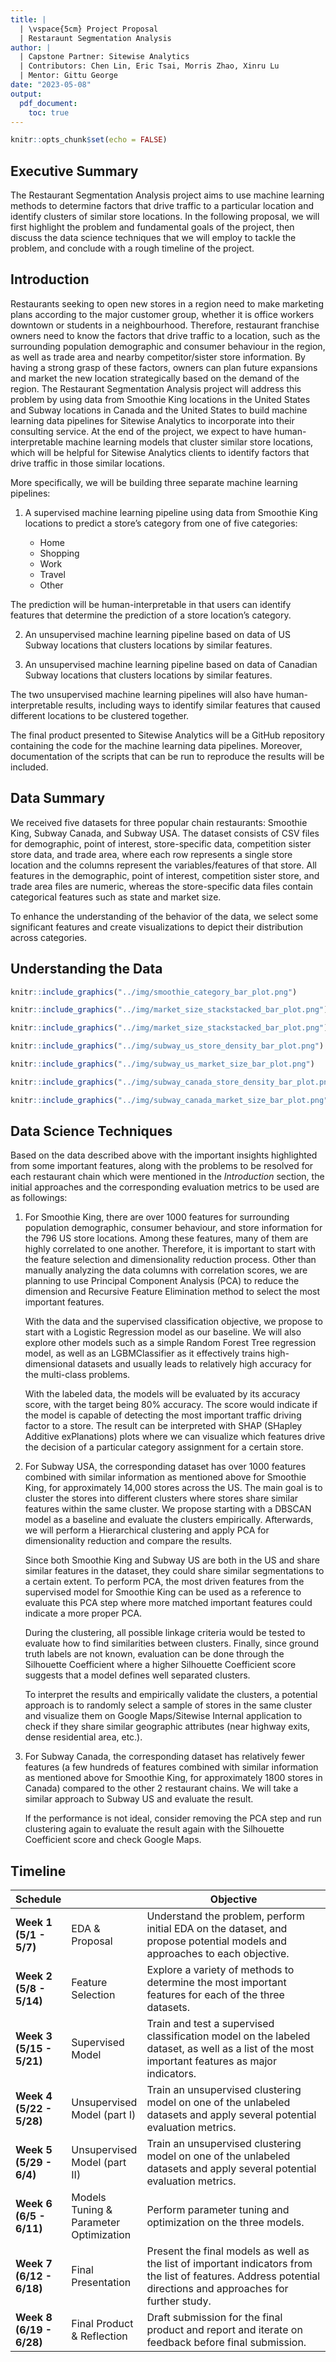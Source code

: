 ```yaml
---
title: |
  | \vspace{5cm} Project Proposal
  | Restaraunt Segmentation Analysis
author: |
  | Capstone Partner: Sitewise Analytics 
  | Contributors: Chen Lin, Eric Tsai, Morris Zhao, Xinru Lu
  | Mentor: Gittu George
date: "2023-05-08"
output:
  pdf_document:
    toc: true
---
```


```r
knitr::opts_chunk$set(echo = FALSE)
```

\newpage

## Executive Summary

The Restaurant Segmentation Analysis project aims to use machine learning methods to determine factors that drive traffic to a particular location and identify clusters of similar store locations. In the following proposal, we will first highlight the problem and fundamental goals of the project, then discuss the data science techniques that we will employ to tackle the problem, and conclude with a rough timeline of the project.

## Introduction

Restaurants seeking to open new stores in a region need to make marketing plans according to the major customer group, whether it is office workers downtown or students in a neighbourhood. Therefore, restaurant franchise owners need to know the factors that drive traffic to a location, such as the surrounding population demographic and consumer behaviour in the region, as well as trade area and nearby competitor/sister store information. By having a strong grasp of these factors, owners can plan future expansions and market the new location strategically based on the demand of the region. The Restaurant Segmentation Analysis project will address this problem by using data from Smoothie King locations in the United States and Subway locations in Canada and the United States to build machine learning data pipelines for Sitewise Analytics to incorporate into their consulting service. At the end of the project, we expect to have human-interpretable machine learning models that cluster similar store locations, which will be helpful for Sitewise Analytics clients to identify factors that drive traffic in those similar locations.

More specifically, we will be building three separate machine learning pipelines:

1.  A supervised machine learning pipeline using data from Smoothie King locations to predict a store's category from one of five categories:

    -   Home
    -   Shopping
    -   Work
    -   Travel
    -   Other

The prediction will be human-interpretable in that users can identify features that determine the prediction of a store location's category.

2.  An unsupervised machine learning pipeline based on data of US Subway locations that clusters locations by similar features.

3.  An unsupervised machine learning pipeline based on data of Canadian Subway locations that clusters locations by similar features.

The two unsupervised machine learning pipelines will also have human-interpretable results, including ways to identify similar features that caused different locations to be clustered together.

The final product presented to Sitewise Analytics will be a GitHub repository containing the code for the machine learning data pipelines. Moreover, documentation of the scripts that can be run to reproduce the results will be included.

## Data Summary

We received five datasets for three popular chain restaurants: Smoothie King, Subway Canada, and Subway USA. The dataset consists of CSV files for demographic, point of interest, store-specific data, competition sister store data, and trade area, where each row represents a single store location and the columns represent the variables/features of that store. All features in the demographic, point of interest, competition sister store, and trade area files are numeric, whereas the store-specific data files contain categorical features such as state and market size.

To enhance the understanding of the behavior of the data, we select some significant features and create visualizations to depict their distribution across categories.

## Understanding the Data

```r
knitr::include_graphics("../img/smoothie_category_bar_plot.png")
```

```r
knitr::include_graphics("../img/market_size_stackstacked_bar_plot.png")
```

```r
knitr::include_graphics("../img/market_size_stackstacked_bar_plot.png")
```

```r
knitr::include_graphics("../img/subway_us_store_density_bar_plot.png")
```

```r
knitr::include_graphics("../img/subway_us_market_size_bar_plot.png")
```

```r
knitr::include_graphics("../img/subway_canada_store_density_bar_plot.png")
```

```r
knitr::include_graphics("../img/subway_canada_market_size_bar_plot.png")
```

\newpage

## Data Science Techniques

Based on the data described above with the important insights highlighted from some important features, along with the problems to be resolved for each restaurant chain which were mentioned in the *Introduction* section, the initial approaches and the corresponding evaluation metrics to be used are as followings:

1.  For Smoothie King, there are over 1000 features for surrounding population demographic, consumer behaviour, and store information for the 796 US store locations. Among these features, many of them are highly correlated to one another. Therefore, it is important to start with the feature selection and dimensionality reduction process. Other than manually analyzing the data columns with correlation scores, we are planning to use Principal Component Analysis (PCA) to reduce the dimension and Recursive Feature Elimination method to select the most important features.

    With the data and the supervised classification objective, we propose to start with a Logistic Regression model as our baseline. We will also explore other models such as a simple Random Forest Tree regression model, as well as an LGBMClassifier as it effectively trains high-dimensional datasets and usually leads to relatively high accuracy for the multi-class problems.

    With the labeled data, the models will be evaluated by its accuracy score, with the target being 80% accuracy. The score would indicate if the model is capable of detecting the most important traffic driving factor to a store. The result can be interpreted with SHAP (SHapley Additive exPlanations) plots where we can visualize which features drive the decision of a particular category assignment for a certain store.

2.  For Subway USA, the corresponding dataset has over 1000 features combined with similar information as mentioned above for Smoothie King, for approximately 14,000 stores across the US. The main goal is to cluster the stores into different clusters where stores share similar features within the same cluster. We propose starting with a DBSCAN model as a baseline and evaluate the clusters empirically. Afterwards, we will perform a Hierarchical clustering and apply PCA for dimensionality reduction and compare the results.

    Since both Smoothie King and Subway US are both in the US and share similar features in the dataset, they could share similar segmentations to a certain extent. To perform PCA, the most driven features from the supervised model for Smoothie King can be used as a reference to evaluate this PCA step where more matched important features could indicate a more proper PCA.

    During the clustering, all possible linkage criteria would be tested to evaluate how to find similarities between clusters. Finally, since ground truth labels are not known, evaluation can be done through the Silhouette Coefficient where a higher Silhouette Coefficient score suggests that a model defines well separated clusters.

    To interpret the results and empirically validate the clusters, a potential approach is to randomly select a sample of stores in the same cluster and visualize them on Google Maps/Sitewise Internal application to check if they share similar geographic attributes (near highway exits, dense residential area, etc.).

3.  For Subway Canada, the corresponding dataset has relatively fewer features (a few hundreds of features combined with similar information as mentioned above for Smoothie King, for approximately 1800 stores in Canada) compared to the other 2 restaurant chains. We will take a similar approach to Subway US and evaluate the result.

    If the performance is not ideal, consider removing the PCA step and run clustering again to evaluate the result again with the Silhouette Coefficient score and check Google Maps.

\newpage

## Timeline

| Schedule                 |                                        | Objective                                                                                                                                                      |
|--------------------------|----------------------------------------|----------------------------------------------------------------------------------------------------------------------------------------------------------------|
| **Week 1 (5/1 - 5/7)**   | EDA & Proposal                         | Understand the problem, perform initial EDA on the dataset, and propose potential models and approaches to each objective.                                     |
| **Week 2 (5/8 - 5/14)**  | Feature Selection                      | Explore a variety of methods to determine the most important features for each of the three datasets.                                                          |
| **Week 3 (5/15 - 5/21)** | Supervised Model                       | Train and test a supervised classification model on the labeled dataset, as well as a list of the most important features as major indicators.                 |
| **Week 4 (5/22 - 5/28)** | Unsupervised Model (part I)            | Train an unsupervised clustering model on one of the unlabeled datasets and apply several potential evaluation metrics.                                        |
| **Week 5 (5/29 - 6/4)**  | Unsupervised Model (part II)           | Train an unsupervised clustering model on one of the unlabeled datasets and apply several potential evaluation metrics.                                        |
| **Week 6 (6/5 - 6/11)**  | Models Tuning & Parameter Optimization | Perform parameter tuning and optimization on the three models.                                                                                                 |
| **Week 7 (6/12 - 6/18)** | Final Presentation                     | Present the final models as well as the list of important indicators from the list of features. Address potential directions and approaches for further study. |
| **Week 8 (6/19 - 6/28)** | Final Product & Reflection             | Draft submission for the final product and report and iterate on feedback before final submission.                                                             |
